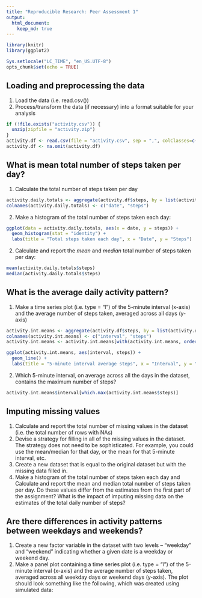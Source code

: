 ```yaml
---
title: "Reproducible Research: Peer Assessment 1"
output: 
  html_document:
    keep_md: true
---
```

```r
library(knitr)
library(ggplot2)

Sys.setlocale("LC_TIME", "en_US.UTF-8")
opts_chunk$set(echo = TRUE)
```

## Loading and preprocessing the data

1. Load the data (i.e. read.csv())
2. Process/transform the data (if necessary) into a format suitable for your analysis
```r
if (!file.exists("activity.csv")) {
  unzip(zipfile = "activity.zip")
}
activity.df <- read.csv(file = "activity.csv", sep = ",", colClasses=c("integer", "Date", "integer"))
activity.df <- na.omit(activity.df)
```

## What is mean total number of steps taken per day?

1. Calculate the total number of steps taken per day
```r
activity.daily.totals <- aggregate(activity.df$steps, by = list(activity.df$date), FUN = sum)
colnames(activity.daily.totals) <- c("date", "steps")
```

2. Make a histogram of the total number of steps taken each day:
```r
ggplot(data = activity.daily.totals, aes(x = date, y = steps)) +
  geom_histogram(stat = "identity") +
  labs(title = "Total steps taken each day", x = "Date", y = "Steps")
```

2. Calculate and report the *mean* and *median* total number of steps taken per day:
```r
mean(activity.daily.totals$steps)
median(activity.daily.totals$steps)
```
## What is the average daily activity pattern?

1. Make a time series plot (i.e. type = "l") of the 5-minute interval (x-axis) and the average
number of steps taken, averaged across all days (y-axis)
```r
activity.int.means <- aggregate(activity.df$steps, by = list(activity.df$interval), FUN = mean)
colnames(activity.int.means) <- c("interval", "steps")
activity.int.means <- activity.int.means[with(activity.int.means, order(interval)),]

ggplot(activity.int.means, aes(interval, steps)) +
  geom_line() +
  labs(title = "5-minute interval average steps", x = "Interval", y = "Steps")
```

2. Which 5-minute interval, on average across all the days in the dataset, contains the maximum
number of steps?
```r
activity.int.means$interval[which.max(activity.int.means$steps)]
```

## Imputing missing values

1. Calculate and report the total number of missing values in the dataset (i.e. the total number
of rows with NAs)
2. Devise a strategy for filling in all of the missing values in the dataset. The strategy does
not need to be sophisticated. For example, you could use the mean/median for that day, or the
mean for that 5-minute interval, etc.
3. Create a new dataset that is equal to the original dataset but with the missing data filled
in.
4. Make a histogram of the total number of steps taken each day and Calculate and report the
mean and median total number of steps taken per day. Do these values differ from the estimates
from the first part of the assignment? What is the impact of imputing missing data on the
estimates of the total daily number of steps?

## Are there differences in activity patterns between weekdays and weekends?

1. Create a new factor variable in the dataset with two levels -- "weekday" and "weekend"
indicating whether a given date is a weekday or weekend day.
2. Make a panel plot containing a time series plot (i.e. type = "l") of the 5-minute interval
(x-axis) and the average number of steps taken, averaged across all weekday days or weekend
days (y-axis). The plot should look something like the following, which was created using
simulated data:
